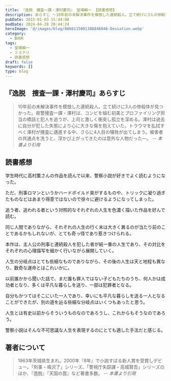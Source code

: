 ```yaml
---
title: 『逸脱　捜査一課・澤村慶司』 堂場瞬一 【読書感想】
description: あらすじ ～10年前の未解決事件を模倣した連続殺人。立て続けに3人の惨殺体が見つかった。県警捜査一課・澤村は過去に自分が犯した失態により心に大きな傷を抱えていた。トラウマを払拭すべく澤村が捜査に邁進する中、さらに4人目の犠牲が出てしまう。被害者の共通点を洗うと、浮かび上がってきたのは意外な人物だった
pubDate: 2015-01-03 15:44:00
modDate: 2024-04-28 20:44:24
heroImage: '@/images/blog/8066115001388846046-Deviation.webp'
category:
  - BOOK
tags:
  - 堂場瞬一
  - ミステリ
  - 読書感想
draft: false
keywords: []
type: blog
---
```


## 『逸脱　捜査一課・澤村慶司』あらすじ

> 10年前の未解決事件を模倣した連続殺人。立て続けに3人の惨殺体が見つかった。県警捜査一課・澤村は、コンビを組む初美とプロファイリング担当の橋詰と犯人を追うが、上司と激しく衝突し孤立を深める。澤村は過去に自分が犯した失態により心に大きな傷を抱えていた。トラウマを払拭すべく澤村が捜査に邁進する中、さらに4人目の犠牲が出てしまう。被害者の共通点を洗うと、浮かび上がってきたのは意外な人物だった―。 <cite>-- 本書より引用</cite>

## 読書感想

学生時代に高村薫さんの作品を読んで以来、警察小説が好きでよく読むようになった。

ただ、刑事ロマンというかハードボイルド臭がするものや、トリックに凝り過ぎたものなどはあまり得意ではないので徐々に避けるようになってしまった。

追う者、追われる者という対照的なそれぞれの人生を色濃く描いた作品を好んで読む。

同じ人間でありながら、それぞれの人生の行く末は大きく異るのが当たり前のことであるかもしれないが、とても奇っ怪であり惹きつけられる。

本作は、主人公の刑事と連続殺人を犯した者が紙一重の人生であり、その対比をそれぞれの心理描写を細かく行いながら展開していく。

人生の分岐点はとても些細なものでありながら、その後の人生は天と地程も異なり、数奇な運命とはこれいかに。

以前誰かから聞いた話で、まだ誰も罪人ではない子どもたちのうち、何人かは成功者となり、多くは平凡な暮らしを送り、一部は犯罪者となる。

自分もかつてはそこにいた一人であり、幸いにも平凡な暮らしを送る一人となることができたが、別の道を辿る些細な分岐点はいくつもあったと思う。

人生とは有史以前からそういうものなのであろうし、これからもそうなのであろう。

警察小説はそんな不可思議な人生を表現するのにとても適した手法だと感じる。

<div class='not-prose'>
  <div data-vc_mylinkbox_id='886768389'></div>
</div>

## 著者について

> 1963年茨城県生まれ。2000年『8年』で小説すばる新人賞を受賞しデビュー。「刑事・鳴沢了」シリーズ、「警視庁失踪課・高城賢吾」シリーズのほか、『逸脱』『天国の罠』など著書多数。 <cite>-- 本書より引用</cite>
